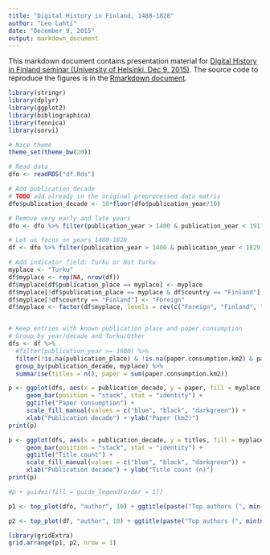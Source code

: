 ```yaml
---
title: "Digital History in Finland, 1488-1828"
author: "Leo Lahti"
date: "December 9, 2015"
output: markdown_document
---
```


This markdown document contains presentation material for [Digital History in Finland seminar (University of Helsinki, Dec 9, 2015)](http://blogs.helsinki.fi/mstolone/2015/09/21/call-for-papers-digital-history-in-finland-wednesday-9-12-2015/). The source code to reproduce the figures is in the [Rmarkdown document](https://github.com/rOpenGov/fennica/blob/master/inst/examples/20151209-HelsinkiDH.Rmd).

```r
library(stringr)
library(dplyr)
library(ggplot2)
library(bibliographica)
library(fennica)
library(sorvi)

# Nice theme
theme_set(theme_bw(20))

# Read data
dfo <- readRDS("df.Rds")

# Add publication decade
# TODO add already in the original preprocessed data matrix
dfo$publication_decade <- 10*floor(dfo$publication_year/10)

# Remove very early and late years
dfo <- dfo %>% filter(publication_year > 1400 & publication_year < 1911)
```


```r

# Let us focus on years 1400-1828
df <- dfo %>% filter(publication_year > 1400 & publication_year < 1829)

# Add indicator field: Turku or Not Turku
myplace <- "Turku"
df$myplace <- rep(NA, nrow(df))
df$myplace[df$publication_place == myplace] <- myplace
df$myplace[!df$publication_place == myplace & df$country == "Finland"] <- "Finland"
df$myplace[!df$country == "Finland"] <- "Foreign"
df$myplace <- factor(df$myplace, levels = rev(c("Foreign", "Finland", "Turku")))


# Keep entries with known publication place and paper consumption
# Group by year/decade and Turku/Other
dfs <- df %>%
  #filter(publication_year >= 1600) %>%
  filter(!is.na(publication_place) & !is.na(paper.consumption.km2) & paper.consumption.km2 > -0.01) %>%
  group_by(publication_decade, myplace) %>%
  summarise(titles = n(), paper = sum(paper.consumption.km2))

p <- ggplot(dfs, aes(x = publication_decade, y = paper, fill = myplace, order = -as.numeric(myplace))) +
     geom_bar(position = "stack", stat = "identity") +
     ggtitle("Paper consumption") +
     scale_fill_manual(values = c("blue", "black", "darkgreen")) +
     xlab("Publication decade") + ylab("Paper (km2)")
print(p)

p <- ggplot(dfs, aes(x = publication_decade, y = titles, fill = myplace, order = -as.numeric(myplace))) +
     geom_bar(position = "stack", stat = "identity") +
     ggtitle("Title count") +
     scale_fill_manual(values = c("blue", "black", "darkgreen")) +
     xlab("Publication decade") + ylab("Title count (n)")
print(p)

#p + guides(fill = guide_legend(order = 1))
```



```r
p1 <- top_plot(dfo, "author", 10) + ggtitle(paste("Top authors (", min(na.omit(dfo$publication_year)), "-", max(na.omit(dfo$publication_year)), ")", sep = ""))

p2 <- top_plot(df, "author", 10) + ggtitle(paste("Top authors (", min(na.omit(df$publication_year)), "-", max(na.omit(df$publication_year)), ")", sep = ""))

library(gridExtra)
grid.arrange(p1, p2, nrow = 1)
```